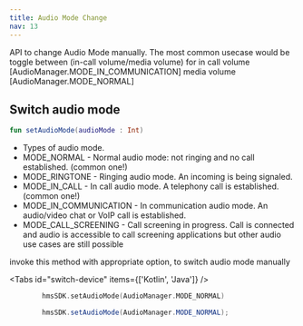 ```yaml
---
title: Audio Mode Change
nav: 13
---
```

API to change Audio Mode manually. The most common usecase would be toggle between (in-call volume/media volume) for in call volume [AudioManager.MODE_IN_COMMUNICATION] media volume [AudioManager.MODE_NORMAL]

## Switch audio mode

```kotlin
fun setAudioMode(audioMode : Int)
```


* Types of audio mode.
* MODE_NORMAL - Normal audio mode: not ringing and no call established. (common one!)
* MODE_RINGTONE - Ringing audio mode. An incoming is being signaled.
* MODE_IN_CALL - In call audio mode. A telephony call is established.(common one!)
* MODE_IN_COMMUNICATION - In communication audio mode. An audio/video chat or VoIP call is established.
* MODE_CALL_SCREENING - Call screening in progress. Call is connected and audio is accessible to call screening applications but other audio use cases are still possible

invoke this method with appropriate option, to switch audio mode manually


<Tabs id="switch-device" items={['Kotlin', 'Java']} />

<Tab id='switch-device-0'>

```kotlin
        hmsSDK.setAudioMode(AudioManager.MODE_NORMAL)
```
</Tab>
<Tab id='switch-device-1'>

```java
        hmsSDK.setAudioMode(AudioManager.MODE_NORMAL);
```

</Tab>